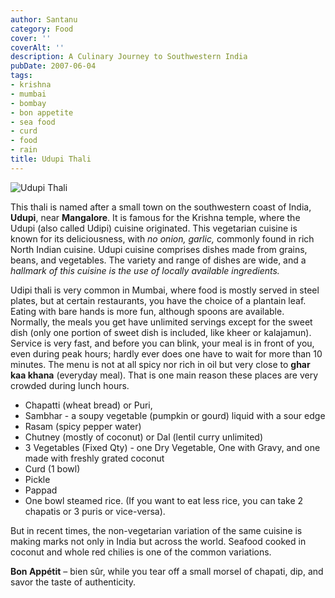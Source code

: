 ```yaml
---
author: Santanu
category: Food
cover: ''
coverAlt: ''
description: A Culinary Journey to Southwestern India
pubDate: 2007-06-04
tags:
- krishna
- mumbai
- bombay
- bon appetite
- sea food
- curd
- food
- rain
title: Udupi Thali
---
```



<Image src={pic1} alt="Udupi Thali"/>

This thali is named after a small town on the southwestern coast of India, **Udupi**, near **Mangalore**. It is famous for the Krishna temple, where the Udupi (also called Udipi) cuisine originated. This vegetarian cuisine is known for its deliciousness, with *no onion, garlic,* commonly found in rich North Indian cuisine. Udupi cuisine comprises dishes made from grains, beans, and vegetables. The variety and range of dishes are wide, and a *hallmark of this cuisine is the use of locally available ingredients.*

Udipi thali is very common in Mumbai, where food is mostly served in steel plates, but at certain restaurants, you have the choice of a plantain leaf. Eating with bare hands is more fun, although spoons are available. Normally, the meals you get have unlimited servings except for the sweet dish (only one portion of sweet dish is included, like kheer or kalajamun). Service is very fast, and before you can blink, your meal is in front of you, even during peak hours; hardly ever does one have to wait for more than 10 minutes. The menu is not at all spicy nor rich in oil but very close to **ghar kaa khana** (everyday meal). That is one main reason these places are very crowded during lunch hours.

- Chapatti (wheat bread) or Puri,
- Sambhar - a soupy vegetable (pumpkin or gourd) liquid with a sour edge
- Rasam (spicy pepper water)
- Chutney (mostly of coconut) or Dal (lentil curry unlimited)
- 3 Vegetables (Fixed Qty) - one Dry Vegetable, One with Gravy, and one made with freshly grated coconut
- Curd (1 bowl)
- Pickle
- Pappad
- One bowl steamed rice. (If you want to eat less rice, you can take 2 chapatis or 3 puris or vice-versa).

But in recent times, the non-vegetarian variation of the same cuisine is making marks not only in India but across the world. Seafood cooked in coconut and whole red chilies is one of the common variations.

**Bon Appétit** – bien sûr, while you tear off a small morsel of chapati, dip, and savor the taste of authenticity.